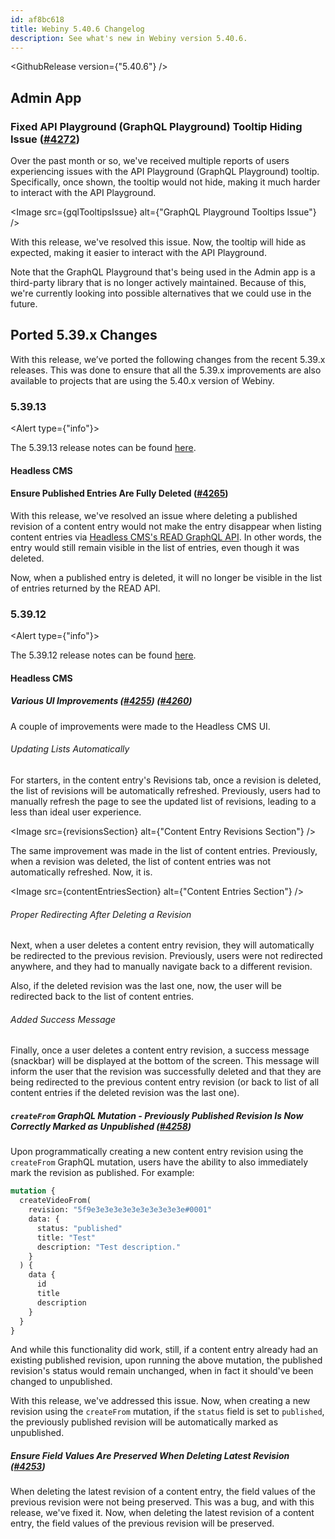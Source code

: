 ```yaml
---
id: af8bc618
title: Webiny 5.40.6 Changelog
description: See what's new in Webiny version 5.40.6.
---
```




<GithubRelease version={"5.40.6"} />

## Admin App

### Fixed API Playground (GraphQL Playground) Tooltip Hiding Issue ([#4272](https://github.com/webiny/webiny-js/pull/4272))

Over the past month or so, we've received multiple reports of users experiencing issues with the API Playground (GraphQL Playground) tooltip. Specifically, once shown, the tooltip would not hide, making it much harder to interact with the API Playground.

<Image src={gqlTooltipsIssue} alt={"GraphQL Playground Tooltips Issue"} />

With this release, we've resolved this issue. Now, the tooltip will hide as expected, making it easier to interact with the API Playground. 

Note that the GraphQL Playground that's being used in the Admin app is a third-party library that is no longer actively maintained. Because of this, we're currently looking into possible alternatives that we could use in the future.

## Ported 5.39.x Changes

With this release, we’ve ported the following changes from the recent 5.39.x releases. This was done to ensure that all the 5.39.x improvements are also available to projects that are using the 5.40.x version of Webiny.

### 5.39.13

<Alert type={"info"}>

  The 5.39.13 release notes can be found [here](/docs/release-notes/5.39.13/changelog).

</Alert>

#### Headless CMS

#### Ensure Published Entries Are Fully Deleted ([#4265](https://github.com/webiny/webiny-js/pull/4265))

With this release, we've resolved an issue where deleting a published revision of a content entry would not make the entry disappear when listing content entries via [Headless CMS's READ GraphQL API](/docs/headless-cms/basics/graphql-api#read). In other words, the entry would still remain visible in the list of entries, even though it was deleted.

Now, when a published entry is deleted, it will no longer be visible in the list of entries returned by the READ API.

### 5.39.12

<Alert type={"info"}>

  The 5.39.12 release notes can be found [here](/docs/release-notes/5.39.12/changelog).

</Alert>

#### Headless CMS

##### Various UI Improvements ([#4255](https://github.com/webiny/webiny-js/pull/4255)) ([#4260](https://github.com/webiny/webiny-js/pull/4260))

A couple of improvements were made to the Headless CMS UI.

###### Updating Lists Automatically

For starters, in the content entry's Revisions tab, once a revision is deleted, the list of revisions will be automatically refreshed. Previously, users had to manually refresh the page to see the updated list of revisions, leading to a less than ideal user experience.

<Image src={revisionsSection} alt={"Content Entry Revisions Section"} />

The same improvement was made in the list of content entries. Previously, when a revision was deleted, the list of content entries was not automatically refreshed. Now, it is.

<Image src={contentEntriesSection} alt={"Content Entries Section"} />

###### Proper Redirecting After Deleting a Revision

Next, when a user deletes a content entry revision, they will automatically be redirected to the previous revision. Previously, users were not redirected anywhere, and they had to manually navigate back to a different revision.

Also, if the deleted revision was the last one, now, the user will be redirected back to the list of content entries.

###### Added Success Message

Finally, once a user deletes a content entry revision, a success message (snackbar) will be displayed at the bottom of the screen. This message will inform the user that the revision was successfully deleted and that they are being redirected to the previous content entry revision (or back to list of all content entries if the deleted revision was the last one).

##### `createFrom` GraphQL Mutation - Previously Published Revision Is Now Correctly Marked as Unpublished ([#4258](https://github.com/webiny/webiny-js/pull/4258))

Upon programmatically creating a new content entry revision using the `createFrom` GraphQL mutation, users have the ability to also immediately mark the revision as published. For example:

```graphql
mutation {
  createVideoFrom(
    revision: "5f9e3e3e3e3e3e3e3e3e3e3e#0001"
    data: {
      status: "published"
      title: "Test"
      description: "Test description."
    }
  ) {
    data {
      id
      title
      description
    }
  }
}
```

And while this functionality did work, still, if a content entry already had an existing published revision, upon running the above mutation, the published revision's status would remain unchanged, when in fact it should've been changed to unpublished.

With this release, we've addressed this issue. Now, when creating a new revision using the `createFrom` mutation, if the `status` field is set to `published`, the previously published revision will be automatically marked as unpublished.

##### Ensure Field Values Are Preserved When Deleting Latest Revision ([#4253](https://github.com/webiny/webiny-js/pull/4253))

When deleting the latest revision of a content entry, the field values of the previous revision were not being preserved. This was a bug, and with this release, we've fixed it. Now, when deleting the latest revision of a content entry, the field values of the previous revision will be preserved.
